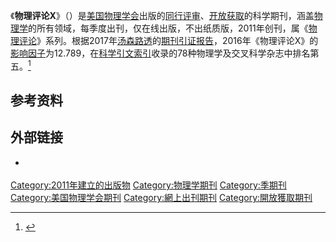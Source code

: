 {{Infobox journal
| title = 物理评论X
| native_title = {{lang|en|Physical Review X}}
| cover = 
| language     = 英语
| peer-reviewed = 是
| editor = {{link-en|霍尔赫·普林|Jorge Pullin}}
| discipline = [[物理学|物理学]]
| formernames = 
| abbreviation = Phys. Rev. X
| publisher = [[美国物理学会|美国物理学会]]
| country = 美国
| frequency = 每季度
| history = 2011-
| openaccess = 是
| license = [[創作共用授權條款|創作共用授權條款]]  署名 3.0
| impact = 12.789
| impact-year = 2016
| website = http://prx.aps.org/
| link1 = http://journals.aps.org/prx/issues/current
| link1-name = 当前刊期
| link2 = http://journals.aps.org/prx/issues
| link2-name = 过刊浏览
| JSTOR = 
| OCLC = 706478714
| LCCN = 2011201149
| CODEN = PRXHAE
| eISSN = 2160-3308
}}
《'''物理评论X'''》（{{lang-en|Physical Review X}}）是[[美国物理学会|美国物理学会]]出版的[[同行评审|同行评审]]、[[开放获取|开放获取]]的科学期刊，涵盖[[物理学|物理学]]的所有领域，每季度出刊，仅在线出版，不出纸质版，2011年创刊，属《[[物理评论|物理评论]]》系列。根据2017年[[汤森路透|汤森路透]]的[[期刊引证报告|期刊引证报告]]，2016年《物理评论X》的[[影响因子|影响因子]]为12.789，在[[科学引文索引|科学引文索引]]收录的78种物理学及交叉科学杂志中排名第五。<ref name=WoS>{{cite book |year=2015 |chapter=Journals Ranked by Impact: Physics, Multidisplinary |title=2014 [[Journal_Citation_Reports|Journal Citation Reports]] |publisher=[[Thomson_Reuters|Thomson Reuters]] |edition=Science |series=[[Web_of_Science|Web of Science]] |postscript=.}}</ref>

== 参考资料 ==
{{Reflist}}

== 外部链接 ==
* {{Official website|http://prx.aps.org/}} {{en icon}}

{{Physics-stub}}

[[Category:2011年建立的出版物|Category:2011年建立的出版物]]
[[Category:物理学期刊|Category:物理学期刊]]
[[Category:季期刊|Category:季期刊]]
[[Category:美国物理学会期刊|Category:美国物理学会期刊]]
[[Category:網上出刊期刊|Category:網上出刊期刊]]
[[Category:開放獲取期刊|Category:開放獲取期刊]]